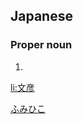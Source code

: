==Japanese==
{{ja-kanjitab|文|彦}}

===Proper noun===
{{ja-pos|proper|ふみひこ}}

# {{given name|male|lang=ja}}

[[Category:Japanese male given names|ふみひこ]]

[[li:文彦]]